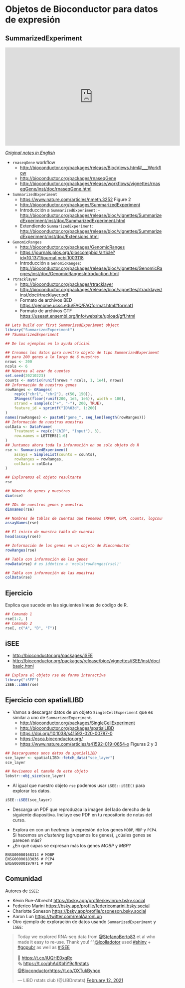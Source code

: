 # Objetos de Bioconductor para datos de expresión

## SummarizedExperiment

<iframe width="560" height="315" src="https://www.youtube.com/embed/lqxtgpD-heM" frameborder="0" allow="accelerometer; autoplay; clipboard-write; encrypted-media; gyroscope; picture-in-picture" allowfullscreen></iframe>

[_Original notes in English_](https://docs.google.com/document/d/1umDODmdQldf5w2lNDoFe-unmezHPonpCiKD270VwkrQ/edit?usp=sharing)

* `rnaseqGene` workflow
    - <http://bioconductor.org/packages/release/BiocViews.html#___Workflow>
    - <http://bioconductor.org/packages/rnaseqGene>
    - <http://bioconductor.org/packages/release/workflows/vignettes/rnaseqGene/inst/doc/rnaseqGene.html>

* `SummarizedExperiment`
    - <https://www.nature.com/articles/nmeth.3252> Figure 2
    - <http://bioconductor.org/packages/SummarizedExperiment>
    - Introducción a `SummarizedExperiment`:     - <http://bioconductor.org/packages/release/bioc/vignettes/SummarizedExperiment/inst/doc/SummarizedExperiment.html>
    - Extendiendo `SummarizedExperiment`: <http://bioconductor.org/packages/release/bioc/vignettes/SummarizedExperiment/inst/doc/Extensions.html>

* `GenomicRanges`
    - <http://bioconductor.org/packages/GenomicRanges>
    - <https://journals.plos.org/ploscompbiol/article?id=10.1371/journal.pcbi.1003118>
    - Introducción a `GenomicRanges`: <http://bioconductor.org/packages/release/bioc/vignettes/GenomicRanges/inst/doc/GenomicRangesIntroduction.html>

* `rtracklayer`
    - <http://bioconductor.org/packages/rtracklayer>
    - <http://bioconductor.org/packages/release/bioc/vignettes/rtracklayer/inst/doc/rtracklayer.pdf>
    - Formato de archivos BED <https://genome.ucsc.edu/FAQ/FAQformat.html#format1>
    - Formato de archivos GTF <https://useast.ensembl.org/info/website/upload/gff.html>
    
```r
## Lets build our first SummarizedExperiment object
library("SummarizedExperiment")
## ?SummarizedExperiment

## De los ejemplos en la ayuda oficial

## Creamos los datos para nuestro objeto de tipo SummarizedExperiment
## para 200 genes a lo largo de 6 muestras
nrows <- 200
ncols <- 6
## Números al azar de cuentas
set.seed(20210223)
counts <- matrix(runif(nrows * ncols, 1, 1e4), nrows)
## Información de nuestros genes
rowRanges <- GRanges(
    rep(c("chr1", "chr2"), c(50, 150)),
    IRanges(floor(runif(200, 1e5, 1e6)), width = 100),
    strand = sample(c("+", "-"), 200, TRUE),
    feature_id = sprintf("ID%03d", 1:200)
)
names(rowRanges) <- paste0("gene_", seq_len(length(rowRanges)))
## Información de nuestras muestras
colData <- DataFrame(
    Treatment = rep(c("ChIP", "Input"), 3),
    row.names = LETTERS[1:6]
)
## Juntamos ahora toda la información en un solo objeto de R
rse <- SummarizedExperiment(
    assays = SimpleList(counts = counts),
    rowRanges = rowRanges,
    colData = colData
)

## Exploremos el objeto resultante
rse

## Número de genes y muestras
dim(rse)

## IDs de nuestros genes y muestras
dimnames(rse)

## Nombres de tablas de cuentas que tenemos (RPKM, CPM, counts, logcounts, etc)
assayNames(rse)

## El inicio de nuestra tabla de cuentas
head(assay(rse))

## Información de los genes en un objeto de Bioconductor
rowRanges(rse)

## Tabla con información de los genes
rowData(rse) # es idéntico a 'mcols(rowRanges(rse))'

## Tabla con información de las muestras
colData(rse)
```

## Ejercicio

Explica que sucede en las siguientes líneas de código de R.

```r
## Comando 1
rse[1:2, ]
## Comando 2
rse[, c("A", "D", "F")]
```


## iSEE

* <http://bioconductor.org/packages/iSEE>
* <http://bioconductor.org/packages/release/bioc/vignettes/iSEE/inst/doc/basic.html>


```r
## Explora el objeto rse de forma interactiva
library("iSEE")
iSEE::iSEE(rse)
```

## Ejercicio con spatialLIBD

* Vamos a descargar datos de un objeto `SingleCellExperiment` que es similar a uno de `SummarizedExperiment`.
    - <http://bioconductor.org/packages/SingleCellExperiment>
    - <http://bioconductor.org/packages/spatialLIBD>
    - <https://doi.org/10.1038/s41593-020-00787-0>
    - <https://osca.bioconductor.org/>
    - <https://www.nature.com/articles/s41592-019-0654-x> Figuras 2 y 3

```r
## Descarguemos unos datos de spatialLIBD
sce_layer <- spatialLIBD::fetch_data("sce_layer")
sce_layer

## Revisemos el tamaño de este objeto
lobstr::obj_size(sce_layer)
```

* Al igual que nuestro objeto `rse` podemos usar `iSEE::iSEE()` para explorar los datos.

```r
iSEE::iSEE(sce_layer)
```

* Descarga un PDF que reproduzca la imagen del lado derecho de la siguiente diapositiva. Incluye ese PDF en tu repositorio de notas del curso.

<script async class="speakerdeck-embed" data-slide="10" data-id="329db23f5f17460da31f45c7695a9f06" data-ratio="1.33333333333333" src="//speakerdeck.com/assets/embed.js"></script>

* Explora en con un _heatmap_ la expresión de los genes `MOBP`, `MBP` y `PCP4`. Si hacemos un _clustering_ (agrupamos los genes), ¿cúales genes se parecen más?
* ¿En qué capas se expresan más los genes _MOBP_ y _MBP_?

```
ENSG00000168314 # MOBP
ENSG00000183036 # PCP4
ENSG00000197971 # MBP
```

## Comunidad

Autores de `iSEE`:

* Kévin Rue-Albrecht <https://bsky.app/profile/kevinrue.bsky.social>
* Federico Marini <https://bsky.app/profile/federicomarini.bsky.social>
* Charlotte Soneson <https://bsky.app/profile/csoneson.bsky.social>
* Aaron Lun <https://twitter.com/realAaronLun>
* Otro ejemplo de exploración de datos usando `SummarizedExperiment` y `iSEE`:

<blockquote class="twitter-tweet"><p lang="en" dir="ltr">Today we explored RNA-seq data from <a href="https://twitter.com/StefanoBerto83?ref_src=twsrc%5Etfw">@StefanoBerto83</a> et al who made it easy to re-use. Thank you! ^^<a href="https://twitter.com/lcolladotor?ref_src=twsrc%5Etfw">@lcolladotor</a> used <a href="https://twitter.com/hashtag/shiny?src=hash&amp;ref_src=twsrc%5Etfw">#shiny</a> + <a href="https://twitter.com/hashtag/ggpubr?src=hash&amp;ref_src=twsrc%5Etfw">#ggpubr</a> as well as <a href="https://twitter.com/hashtag/iSEE?src=hash&amp;ref_src=twsrc%5Etfw">#iSEE</a><br><br>📔 <a href="https://t.co/iUQHE0xqRc">https://t.co/iUQHE0xqRc</a><br>🗞️ <a href="https://t.co/qhAdXbhY9c">https://t.co/qhAdXbhY9c</a><a href="https://twitter.com/hashtag/rstats?src=hash&amp;ref_src=twsrc%5Etfw">#rstats</a> <a href="https://twitter.com/Bioconductor?ref_src=twsrc%5Etfw">@Bioconductor</a><a href="https://t.co/OXTukByhoo">https://t.co/OXTukByhoo</a></p>&mdash; LIBD rstats club (@LIBDrstats) <a href="https://twitter.com/LIBDrstats/status/1360349352250789890?ref_src=twsrc%5Etfw">February 12, 2021</a></blockquote> <script async src="https://platform.twitter.com/widgets.js" charset="utf-8"></script>

